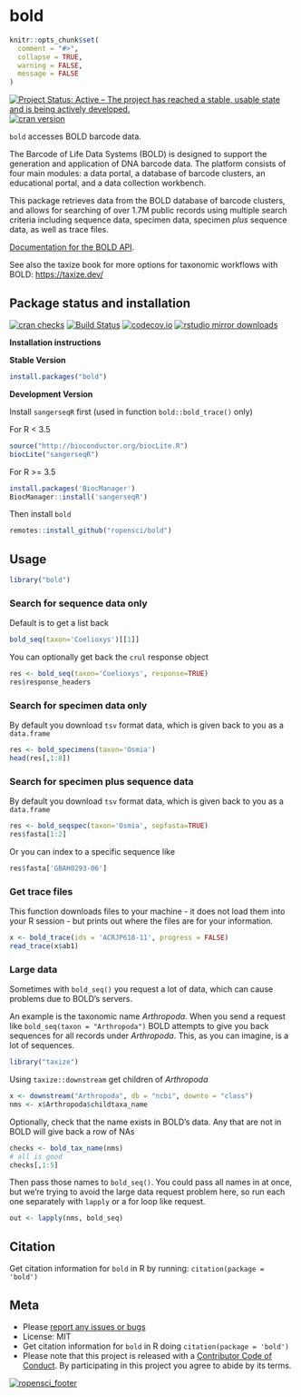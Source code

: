 bold
====

```r
knitr::opts_chunk$set(
  comment = "#>",
  collapse = TRUE,
  warning = FALSE,
  message = FALSE
)
```

[![Project Status: Active – The project has reached a stable, usable state and is being actively developed.](https://www.repostatus.org/badges/latest/active.svg)](https://www.repostatus.org/#active)
[![cran version](https://www.r-pkg.org/badges/version/bold)](https://cran.r-project.org/package=bold)


`bold` accesses BOLD barcode data.

The Barcode of Life Data Systems (BOLD) is designed to support the generation and application of DNA barcode data. The platform consists of four main modules: a data portal, a database of barcode clusters, an educational portal, and a data collection workbench.

This package retrieves data from the BOLD database of barcode clusters, and allows for searching of over 1.7M public records using multiple search criteria including sequence data, specimen data, specimen *plus* sequence data, as well as trace files.

[Documentation for the BOLD API](http://v4.boldsystems.org/index.php/api_home).

See also the taxize book for more options for taxonomic workflows with BOLD: <https://taxize.dev/>

## Package status and installation

[![cran checks](https://cranchecks.info/badges/worst/bold)](https://cranchecks.info/pkgs/bold)
[![Build Status](https://travis-ci.org/ropensci/bold.svg?branch=master)](https://travis-ci.org/ropensci/bold)
[![codecov.io](https://codecov.io/github/ropensci/bold/coverage.svg?branch=master)](https://codecov.io/github/ropensci/bold?branch=master)
[![rstudio mirror downloads](https://cranlogs.r-pkg.org/badges/bold)](https://github.com/metacran/cranlogs.app)

__Installation instructions__

__Stable Version__

```r
install.packages("bold")
```

__Development Version__

Install `sangerseqR` first (used in function `bold::bold_trace()` only)

For R < 3.5

```r
source("http://bioconductor.org/biocLite.R")
biocLite("sangerseqR")
```

For R >= 3.5

```r
install.packages('BiocManager')
BiocManager::install('sangerseqR')
```

Then install `bold`

```r
remotes::install_github("ropensci/bold")
```


## Usage
```r
library("bold")
```


### Search for sequence data only

Default is to get a list back

```r
bold_seq(taxon='Coelioxys')[[1]]
```

You can optionally get back the `crul` response object

```r
res <- bold_seq(taxon='Coelioxys', response=TRUE)
res$response_headers
```

### Search for specimen data only

By default you download `tsv` format data, which is given back to you as a `data.frame`

```r
res <- bold_specimens(taxon='Osmia')
head(res[,1:8])
```

### Search for specimen plus sequence data

By default you download `tsv` format data, which is given back to you as a `data.frame`

```r
res <- bold_seqspec(taxon='Osmia', sepfasta=TRUE)
res$fasta[1:2]
```

Or you can index to a specific sequence like

```r
res$fasta['GBAH0293-06']
```

### Get trace files

This function downloads files to your machine - it does not load them into your R session - but prints out where the files are for your information.

```r
x <- bold_trace(ids = 'ACRJP618-11', progress = FALSE)
read_trace(x$ab1)
```

### Large data

Sometimes with `bold_seq()` you request a lot of data, which can cause problems due 
to BOLD's servers. 

An example is the taxonomic name _Arthropoda_. When you send a request like 
`bold_seq(taxon = "Arthropoda")` BOLD attempts to give you back sequences
for all records under _Arthropoda_. This, as you can imagine, is a lot of 
sequences. 


```r
library("taxize")
```

Using `taxize::downstream` get children of _Arthropoda_

```r
x <- downstream("Arthropoda", db = "ncbi", downto = "class")
nms <- x$Arthropoda$childtaxa_name
```

Optionally, check that the name exists in BOLD's data. Any that are not in 
BOLD will give back a row of NAs

```r
checks <- bold_tax_name(nms)
# all is good
checks[,1:5]
```

Then pass those names to `bold_seq()`. You could pass all names in at once,
but we're trying to avoid the large data request problem here, so run each 
one separately with `lapply` or a for loop like request. 

```r
out <- lapply(nms, bold_seq)
```

## Citation

Get citation information for `bold` in R by running: `citation(package = 'bold')`

## Meta

* Please [report any issues or bugs](https://github.com/ropensci/bold/issues)
* License: MIT
* Get citation information for `bold` in R doing `citation(package = 'bold')`
* Please note that this project is released with a [Contributor Code of Conduct][coc]. By participating in this project you agree to abide by its terms.

[![ropensci_footer](https://ropensci.org/public_images/github_footer.png)](https://ropensci.org)

[coc]: https://github.com/ropensci/bold/blob/master/CODE_OF_CONDUCT.md
